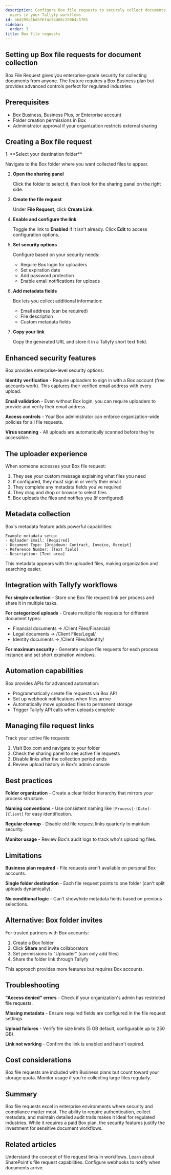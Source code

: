 ```yaml
---
description: Configure Box file requests to securely collect documents from external
  users in your Tallyfy workflows
id: b6d299a1bd5f6f4c54468c250b4c5765
sidebar:
  order: 3
title: Box file requests
---
```



## Setting up Box file requests for document collection

Box File Request gives you enterprise-grade security for collecting documents from anyone. The feature requires a Box Business plan but provides advanced controls perfect for regulated industries.

## Prerequisites

- Box Business, Business Plus, or Enterprise account
- Folder creation permissions in Box
- Administrator approval if your organization restricts external sharing

## Creating a Box file request

<Steps>
1. **Select your destination folder**
   
   Navigate to the Box folder where you want collected files to appear.

2. **Open the sharing panel**
   
   Click the folder to select it, then look for the sharing panel on the right side.

3. **Create the file request**
   
   Under **File Request**, click **Create Link**.

4. **Enable and configure the link**
   
   Toggle the link to **Enabled** if it isn't already. Click **Edit** to access configuration options.

5. **Set security options**
   
   Configure based on your security needs:
   - Require Box login for uploaders
   - Set expiration date
   - Add password protection
   - Enable email notifications for uploads

6. **Add metadata fields**
   
   Box lets you collect additional information:
   - Email address (can be required)
   - File description
   - Custom metadata fields

7. **Copy your link**
   
   Copy the generated URL and store it in a Tallyfy short text field.
</Steps>

## Enhanced security features

Box provides enterprise-level security options:

**Identity verification** - Require uploaders to sign in with a Box account (free accounts work). This captures their verified email address with every upload.

**Email validation** - Even without Box login, you can require uploaders to provide and verify their email address.

**Access controls** - Your Box administrator can enforce organization-wide policies for all file requests.

**Virus scanning** - All uploads are automatically scanned before they're accessible.

## The uploader experience

When someone accesses your Box file request:

1. They see your custom message explaining what files you need
2. If configured, they must sign in or verify their email
3. They complete any metadata fields you've required
4. They drag and drop or browse to select files
5. Box uploads the files and notifies you (if configured)

## Metadata collection

Box's metadata feature adds powerful capabilities:

```
Example metadata setup:
- Uploader Email: [Required]
- Document Type: [Dropdown: Contract, Invoice, Receipt]
- Reference Number: [Text field]
- Description: [Text area]
```

This metadata appears with the uploaded files, making organization and searching easier.

## Integration with Tallyfy workflows

**For simple collection** - Store one Box file request link per process and share it in multiple tasks.

**For categorized uploads** - Create multiple file requests for different document types:
- Financial documents → /Client Files/Financial/
- Legal documents → /Client Files/Legal/
- Identity documents → /Client Files/Identity/

**For maximum security** - Generate unique file requests for each process instance and set short expiration windows.

## Automation capabilities

Box provides APIs for advanced automation:

- Programmatically create file requests via Box API
- Set up webhook notifications when files arrive
- Automatically move uploaded files to permanent storage
- Trigger Tallyfy API calls when uploads complete

## Managing file request links

Track your active file requests:

1. Visit Box.com and navigate to your folder
2. Check the sharing panel to see active file requests
3. Disable links after the collection period ends
4. Review upload history in Box's admin console

## Best practices

**Folder organization** - Create a clear folder hierarchy that mirrors your process structure.

**Naming conventions** - Use consistent naming like `[Process]-[Date]-[Client]` for easy identification.

**Regular cleanup** - Disable old file request links quarterly to maintain security.

**Monitor usage** - Review Box's audit logs to track who's uploading files.

## Limitations

**Business plan required** - File requests aren't available on personal Box accounts.

**Single folder destination** - Each file request points to one folder (can't split uploads dynamically).

**No conditional logic** - Can't show/hide metadata fields based on previous selections.

## Alternative: Box folder invites

For trusted partners with Box accounts:

1. Create a Box folder
2. Click **Share** and invite collaborators
3. Set permissions to "Uploader" (can only add files)
4. Share the folder link through Tallyfy

This approach provides more features but requires Box accounts.

## Troubleshooting

**"Access denied" errors** - Check if your organization's admin has restricted file requests.

**Missing metadata** - Ensure required fields are configured in the file request settings.

**Upload failures** - Verify file size limits (5 GB default, configurable up to 250 GB).

**Link not working** - Confirm the link is enabled and hasn't expired.

## Cost considerations

Box file requests are included with Business plans but count toward your storage quota. Monitor usage if you're collecting large files regularly.

## Summary

Box file requests excel in enterprise environments where security and compliance matter most. The ability to require authentication, collect metadata, and maintain detailed audit trails makes it ideal for regulated industries. While it requires a paid Box plan, the security features justify the investment for sensitive document workflows.

## Related articles
<CardGrid>
<LinkTitleCard header="<b>File request links > Overview</b>" href="/products/pro/integrations/document-management/file-request-links/" > Understand the concept of file request links in workflows. </LinkTitleCard>
<LinkTitleCard header="<b>File request links > SharePoint</b>" href="/products/pro/integrations/document-management/file-request-links/sharepoint/" > Learn about SharePoint's file request capabilities. </LinkTitleCard>
<LinkTitleCard header="<b>Webhooks > Setup</b>" href="/products/pro/integrations/webhooks/" > Configure webhooks to notify when documents arrive. </LinkTitleCard>
</CardGrid>